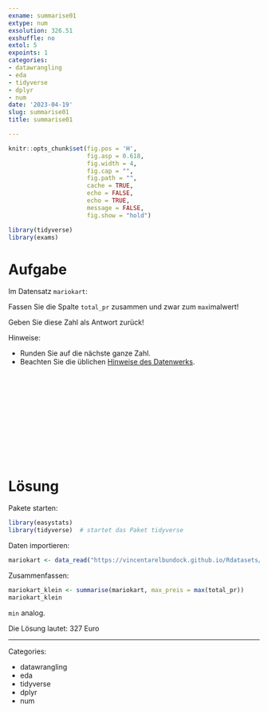 ```yaml
---
exname: summarise01
extype: num
exsolution: 326.51
exshuffle: no
extol: 5
expoints: 1
categories:
- datawrangling
- eda
- tidyverse
- dplyr
- num
date: '2023-04-19'
slug: summarise01
title: summarise01

---
```







```r
knitr::opts_chunk$set(fig.pos = 'H',
                      fig.asp = 0.618,
                      fig.width = 4,
                      fig.cap = "", 
                      fig.path = "",
                      cache = TRUE,
                      echo = FALSE,
                      echo = TRUE,
                      message = FALSE,
                      fig.show = "hold")

library(tidyverse)
library(exams)
```






# Aufgabe

Im Datensatz `mariokart`: 

Fassen Sie die Spalte `total_pr` zusammen und zwar zum `max`imalwert!

Geben Sie diese Zahl als Antwort zurück!   

Hinweise:

- Runden Sie auf die nächste ganze Zahl.
- Beachten Sie die üblichen [Hinweise des Datenwerks](https://datenwerk.netlify.app/hinweise).




</br>
</br>
</br>
</br>
</br>
</br>
</br>
</br>
</br>
</br>

# Lösung

Pakete starten:

```r
library(easystats)
library(tidyverse)  # startet das Paket tidyverse
```






Daten importieren:

```r
mariokart <- data_read("https://vincentarelbundock.github.io/Rdatasets/csv/openintro/mariokart.csv")
```




Zusammenfassen:

```r
mariokart_klein <- summarise(mariokart, max_preis = max(total_pr)) 
mariokart_klein
```

`min` analog.

Die Lösung lautet: 327 Euro



---

Categories: 

- datawrangling
- eda
- tidyverse
- dplyr
- num

